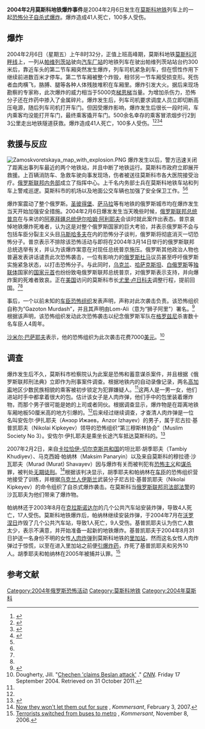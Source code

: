 {{Infobox terrorist attack
|title=2004年2月莫斯科地铁爆炸事件
|image=Avtozavodskaja.JPG
|caption=莫斯科地铁[[汽车厂站|汽车厂站]]内为此次爆炸案中的41位死者所立的纪念牌
|location=[[俄罗斯|俄罗斯]][[莫斯科|莫斯科]]
|target=[[莫斯科地铁|莫斯科地铁]]列车
|date=2004年2月6日
|time=[[莫斯科时间|莫斯科时间]]08:40
|timezone=[[UTC+03:00|UTC+03:00]]
|type=[[自杀式袭击|自杀式袭击]]
|fatalities=41
|injuries=102至120
|perps=第三穆斯林协会（Muslim Society No 3，由尼古拉·基普凯耶夫（Nikolai Kipkeyev）领导）<br>安佐尔·伊扎耶夫（Anzor Izhayev，人肉炸弹）
}}
'''2004年2月莫斯科地铁爆炸事件'''是2004年2月6日发生在[[莫斯科地铁|莫斯科地铁]]列车上的一起[[恐怖分子|恐怖分子]][[自杀式爆炸|自杀式爆炸]]。爆炸造成41人死亡，100多人受伤。

==爆炸==
2004年2月6日（星期五）上午8时32分，正值上班高峰期，莫斯科地铁[[莫斯科河畔线|莫斯科河畔线]]上，一列从[[帕維列茨站_(莫斯科河畔線)|帕维列茨站]]驶向[[汽车厂站|汽车厂站]]的地铁列车在驶出帕维列茨站站台约300米后，靠近车头的第二节车厢突然发生爆炸，列车司机紧急刹车，但在惯性作用下继续前进数百米才停车。第二节车厢被整个炸毁，相邻另一节车厢受损变形。死伤者血肉横飞，胳膊、腿等各种人体残肢堆积在车厢里。爆炸引发大火。据后来现场勘察的专家称，此次爆炸的威力相当于5000克[[梯恩梯|梯恩梯]]当量。为增加杀伤力，恐怖分子还在炸药中掺入了金属碎片。爆炸发生后，列车司机要求调度人员立即切断高压电源，随后列车司机打开车门。但因受爆炸影响，爆炸发生后很长一段时间，车内乘客均没能打开车门，最终乘客撬开车门。500余名幸存的乘客冒浓烟步行2到3公里走出地铁隧道获救。爆炸造成41人死亡，100多人受伤。<ref>{{Cite web |url = http://news.sina.com.cn/w/2010-03-30/023017293835s.shtml |title = 莫斯科地铁连环炸，北高加索两“黑寡妇”车厢内自爆 |author =  |date = 2010-03-30 |publisher = 新浪 |language =  |accessdate =  |quote =  |archive-date = 2017-02-02 |archive-url = https://web.archive.org/web/20170202061437/http://news.sina.com.cn/w/2010-03-30/023017293835s.shtml |dead-url = no }}</ref><ref name=rdjj>{{Cite web |url = http://mil.news.sina.com.cn/2004-02-07/0021180844.html |title = 热点聚焦：莫斯科又遭恐怖袭击 |author =  |date = 2004-02-07 |publisher = 新浪 |language =  |accessdate =  |quote =  |archive-date = 2017-02-02 |archive-url = https://web.archive.org/web/20170202062942/http://mil.news.sina.com.cn/2004-02-07/0021180844.html |dead-url = no }}</ref><ref name=nv>{{Cite web |url = http://news.qq.com/a/20040210/000221.htm |title = 莫斯科地铁案嫌犯特征初定 疑为女肉弹实施爆炸 |author =  |date = 2004-02-10 |publisher = 腾讯 |language =  |accessdate =  |quote =  |archive-date = 2017-02-04 |archive-url = https://web.archive.org/web/20170204073716/http://news.qq.com/a/20040210/000221.htm |dead-url = no }}</ref><ref name=gaofeng>{{Cite web |url = http://news.sina.com.cn/w/2004-02-07/01571735642s.shtml |title = 上班高峰莫斯科地铁被炸　造成至少40人死亡 |author =  |date = 2004-02-07 |publisher = 新浪 |language =  |accessdate =  |quote =  |archive-date = 2017-02-02 |archive-url = https://web.archive.org/web/20170202061533/http://news.sina.com.cn/w/2004-02-07/01571735642s.shtml |dead-url = no }}</ref>

==救援与反应==
[[File:Zamoskvoretskaya_map_with_explosion.PNG|thumb]]
爆炸发生以后，警方迅速关闭了距离出事列车最近的两个地铁站，并且中断了地铁运行。莫斯科市政府立即展开救援。上百辆消防车、急救车驶向事发现场，伤者被送往莫斯科市各大医院接受治疗。[[俄罗斯联邦内务部|俄罗斯联邦内务部]]成立了指挥中心。上千名内务部士兵在莫斯科地铁车站和列车上警戒巡逻。莫斯科市的机场以及地面公交车辆也加强了安全保卫工作。<ref name=rdjj/><ref name=gaofeng/>

爆炸案震动了整个俄罗斯。[[圣彼得堡|圣彼得堡]]、[[萨马拉|萨马拉]]等有地铁的俄罗斯城市均在爆炸发生当天开始加强安全措施。2004年2月6日爆发发生当天晚些时候，[[俄罗斯联邦总统|俄罗斯联邦总统]][[普京|普京]]在与来访的[[阿塞拜疆总统|阿塞拜疆总统]][[伊尔哈姆·阿利耶夫|伊尔哈姆·阿利耶夫]]会谈时就此案作出表态。普京哀悼地铁爆炸死难者，认为这是对整个俄罗斯国家的巨大考验，并表示俄罗斯不会与包括车臣分裂主义头目[[阿斯兰·马斯哈多夫|马斯哈多夫]]在内的恐怖分子谈判，俄罗斯将彻底消灭一切恐怖分子。普京表示不排除该恐怖活动与即将在2004年3月14日举行的俄罗斯联邦总统选举有关，并认为该爆炸案意在对现任总统普京施压。俄罗斯其他政治人物也普遍发表讲话谴责此次恐怖袭击，一位有影响力的[[俄罗斯杜马|俄罗斯杜马]]议员甚至呼吁俄罗斯实施紧急状态，以打击恐怖分子。与此同时，[[乌克兰|乌克兰]]、[[哈萨克斯坦|哈萨克斯坦]]、[[白俄罗斯|白俄罗斯]]等[[独联体|独联体]]国家的[[国家元首|国家元首]]也纷纷致电俄罗斯联邦总统普京，对俄罗斯表示支持，并向爆炸案的死难者致哀。正在[[美国|美国]]访问的莫斯科市长[[尤里·卢日科夫|尤里·卢日科夫]]调整行程，提前回国。<ref name=rdjj/><ref name=gaofeng/>

事后，一个以前未知的[[车臣|车臣]][[恐怖组织|恐怖组织]]发表声明，声称对此次袭击负责。该恐怖组织自称为“Gazoton Murdash”，并且其声明由Lom-Ali（意为“狮子阿里”）署名。<ref name="News3">{{Cite web |url=http://eng.kavkaz.memo.ru/printnews/engnews/id/637593.html |title=Chechen group "Gazoton Murdash" claims responsibility for blast in Moscow metro<!-- Bot generated title --> |accessdate=2017-01-30 |archive-date=2007-05-20 |archive-url=https://archive.is/20070520071953/http://eng.kavkaz.memo.ru/printnews/engnews/id/637593.html |dead-url=yes }}</ref>根据该声明，该恐怖组织发动此次恐怖袭击以纪念俄罗斯军队在[[格罗兹尼|格罗兹尼]]杀害数十名车臣人4周年。

[[沙米尔·巴萨耶夫|沙米尔·巴萨耶夫]]表示，他的恐怖组织为此次袭击花费7000[[美元|美元]]。<ref>Dougherty, Jill. "[http://edition.cnn.com/2004/WORLD/europe/09/17/russia.beslan/ Chechen 'claims Beslan attack'] {{Wayback|url=http://edition.cnn.com/2004/WORLD/europe/09/17/russia.beslan/ |date=20170612113719 }}." ''[[CNN|CNN]]''. Friday 17 September 2004. Retrieved on 31 October 2011.</ref>

==调查==
爆炸发生后不久，莫斯科市检察院认为此案是恐怖和蓄意谋杀案件，并且根据《俄罗斯联邦刑法典》立即作为刑事案件调查。根据地铁内的自动录像记录，两名[[高加索|高加索]]地区少数民族相貌的乘客被初步锁定为犯罪嫌疑人。<ref name=rdjj/>这两人是一男一女，他们进站时手中都拿着很大的包。估计该女子是人肉炸弹，他们手中的包里装着爆炸物，而那个男子很可能是她的上司或者同伙。根据调查显示，爆炸物是在距离地铁车厢地板50厘米高的地方引爆的。<ref name=nv/>后来经过继续调查，才查清人肉炸弹是一位名叫安佐尔·伊扎耶夫（Анзор Ижаев，Anzor Izhayev）的男子，属于尼古拉·基普凯耶夫（Nikolai Kipkeyev）领导的恐怖组织“第三穆斯林协会”（Muslim Society No 3）。安佐尔·伊扎耶夫是乘坐长途汽车抵达莫斯科的。<ref>{{Cite web|url = http://www.kommersant.ru/doc.aspx?docsid=1347014|title = Автовокзалы России пройдут проверку на безопасность|author = |date = 2010-04-01|publisher = Коммерсантъ|language = |accessdate = |quote = |archive-url = https://www.webcitation.org/6p0e87sZv?url=http://www.kommersant.ru/doc/1347014|archive-date = 2017-03-16|dead-url = yes}}</ref>

2007年2月2日，来自[[卡拉恰伊-切尔克斯共和国|卡拉恰伊-切尔克斯共和国]]的坦比耶·胡季耶夫（Tambiy Khudiyev）、马克西姆·帕纳林（Maksim Panaryin）以及来自莫斯科的穆拉德·沙瓦耶夫（Murad (Murat) Shavayev）因与爆炸有关而被判犯有[[恐怖主义|恐怖主义]]和[[谋杀|谋杀]]罪，被判处[[无期徒刑|无期徒刑]]。<ref>[http://www.kommersant.ru/doc.aspx?docsid=739529 Now they won't let them out for sure] {{Wayback|url=http://www.kommersant.ru/doc.aspx?docsid=739529 |date=20071212234148 }}, ''Kommersant'', February 3, 2007.</ref>根据该判决显示，胡季耶夫和帕纳林在[[车臣|车臣]]的恐怖组织营地接受了训练，并根据[[乌克兰人|乌克兰人]][[伊斯兰|伊斯兰]]武装分子尼古拉·基普凯耶夫（Nikolai Kipkeyev）的命令组织了自杀式爆炸袭击。在莫斯科当[[俄罗斯联邦司法部|俄罗斯联邦司法部]][[法警|法警]]的沙瓦耶夫为他们带来了爆炸物。

帕纳林还于2003年8月在[[克拉斯诺达尔|克拉斯诺达尔]]的几个公共汽车站安装炸弹，导致4人死亡，17人受伤。莫斯科地铁爆炸后，帕纳林继续安装炸弹，于2004年7月在[[沃罗涅日|沃罗涅日]]炸毁了几个公共汽车站，导致1人死亡，9人受伤。基普凯耶夫认为伤亡人数太少，表示不满意，并开始准备一起新的地铁爆炸。基普凯耶夫于2004年8月31日护送一名身份不明的女性[[人肉炸弹|人肉炸弹]]到莫斯科地铁的[[里加站_(莫斯科地铁)|里加站]]，然而这名女性人肉炸弹过于惊慌，以至在进入里加站之前便[[2004年8月莫斯科地铁爆炸案|引爆炸药]]，炸死了基普凯耶夫和另外10人。胡季耶夫和帕纳林在2005年被捕并认罪。<ref>[http://www.kommersant.ru/doc.aspx?docsid=719750 Terrorists switched from buses to metro] {{Wayback|url=http://www.kommersant.ru/doc.aspx?docsid=719750 |date=20071212234143 }}, ''Kommersant'', November 8, 2006.</ref>

==参考文献==
{{Reflist|2}}

[[Category:2004年俄罗斯恐怖活动|Category:2004年俄罗斯恐怖活动]]
[[Category:莫斯科地铁|Category:莫斯科地铁]]
[[Category:2004年莫斯科|Category:2004年莫斯科]]